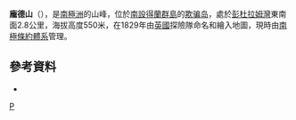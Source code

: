 {{coord|62|57|S|60|33|W|display=title}}

'''龐德山'''（{{lang-en|Mount Pond}}），是[[南極洲|南極洲]]的山峰，位於[[南設得蘭群島|南設得蘭群島]]的[[欺骗岛|欺骗岛]]，處於[[彭杜拉姆灣|彭杜拉姆灣]]東南面2.8公里，海拔高度550米，在1829年由[[英國|英國]]探險隊命名和繪入地圖，現時由[[南極條約體系|南極條約體系]]管理。

==參考資料==
*{{usgs-gazetteer}}

{{Antarctica-geo-stub}}
[[Category:海拔1000公尺以下的南極洲山峰|P]]